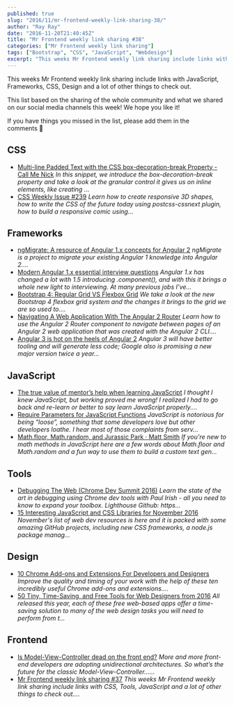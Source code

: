 ```yaml
---
published: true
slug: "2016/11/mr-frontend-weekly-link-sharing-38/"
author: "Ray Ray"
date: "2016-11-20T21:40:45Z"
title: "Mr Frontend weekly link sharing #38"
categories: ["Mr Frontend weekly link sharing"]
tags: ["Bootstrap", "CSS", "JavaScript", "Webdesign"]
excerpt: "This weeks Mr Frontend weekly link sharing include links with JavaScript, Frameworks, CSS, Design a..."
---
```


This weeks Mr Frontend weekly link sharing include links with JavaScript, Frameworks, CSS, Design and a lot of other things to check out.

This list based on the sharing of the whole community and what we shared on our social media channels this week! We hope you like it!

If you have things you missed in the list, please add them in the comments 🙂

## CSS

* [Multi-line Padded Text with the CSS box-decoration-break Property - Call Me Nick](http://buff.ly/2gfMVnN "Multi-line Padded Text with the CSS box-decoration-break Property - Call Me Nick") _In this snippet, we introduce the box-decoration-break property and take a look at the granular control it gives us on inline elements, like creating ..._
* [CSS Weekly Issue #239](http://buff.ly/2gfMqJA "Issue #239") _Learn how to create responsive 3D shapes, how to write the CSS of the future today using postcss-cssnext plugin, how to build a responsive comic using..._

## Frameworks

* [ngMigrate: A resource of Angular 1.x concepts for Angular 2](http://buff.ly/2gjlbhl "ngMigrate: A resource of Angular 1.x concepts for Angular 2") _ngMigrate is a project to migrate your existing Angular 1 knowledge into Angular 2...._
* [Modern Angular 1.x essential interview questions](http://buff.ly/2fYuGOs "Modern Angular 1.x essential interview questions") _Angular 1.x has changed a lot with 1.5 introducing .component(), and with this it brings a whole new light to interviewing. At many previous jobs I’ve..._
* [Bootstrap 4: Regular Grid VS Flexbox Grid](http://buff.ly/2eEIwJE "Bootstrap 4: Regular Grid VS Flexbox Grid") _We take a look at the new Bootstrap 4 flexbox grid system and the changes it brings to the grid we are so used to...._
* [Navigating A Web Application With The Angular 2 Router](http://buff.ly/2fHdv5k "Navigating A Web Application With The Angular 2 Router") _Learn how to use the Angular 2 Router component to navigate between pages of an Angular 2 web application that was created with the Angular 2 CLI...._
* [Angular 3 is hot on the heels of Angular 2](http://buff.ly/2eNUjRn "Angular 3 is hot on the heels of Angular 2") _Angular 3 will have better tooling and will generate less code; Google also is promising a new major version twice a year..._

## JavaScript

* [The true value of mentor’s help when learning JavaScript](https://mrfrontend.org/2016/11/true-value-mentors-help-learning-javascript/ "The true value of mentor’s help when learning JavaScript") _I thought I knew JavaScript, but working proved me wrong! I realized I had to go back and re-learn or better to say learn JavaScript properly...._
* [Require Parameters for JavaScript Functions](http://buff.ly/2eECgBM "Require Parameters for JavaScript Functions") _JavaScript is notorious for being “loose”, something that some developers love but other developers loathe. I hear most of those complaints from serv..._
* [Math.floor, Math.random, and Jurassic Park · Matt Smith](http://buff.ly/2fTB9xV "Math.floor, Math.random, and Jurassic Park · Matt Smith") _If you're new to math methods in JavaScript here are a few words about Math.floor and Math.random and a fun way to use them to build a custom text gen..._

## Tools

* [Debugging The Web (Chrome Dev Summit 2016)](http://buff.ly/2gkKqAy "Debugging The Web (Chrome Dev Summit 2016)") _Learn the state of the art in debugging using Chrome dev tools with Paul Irish - all you need to know to expand your toolbox. Lighthouse Github: https..._
* [15 Interesting JavaScript and CSS Libraries for November 2016](http://buff.ly/2gfItVY "15 Interesting JavaScript and CSS Libraries for November 2016") _November's list of web dev resources is here and it is packed with some amazing GitHub projects, including new CSS frameworks, a node.js package manag..._

## Design

* [10 Chrome Add-ons and Extensions For Developers and Designers](http://buff.ly/2gp1zJt "10 Chrome Add-ons and Extensions For Developers and Designers") _Improve the quality and timing of your work with the help of these ten incredibly useful Chrome add-ons and extensions...._
* [50 Tiny, Time-Saving, and Free Tools for Web Designers from 2016](http://buff.ly/2gbdZ7w "50 Tiny, Time-Saving, and Free Tools for Web Designers from 2016") _All released this year, each of these free web-based apps offer a time-saving solution to many of the web design tasks you will need to perform from t..._

## Frontend

* [Is Model-View-Controller dead on the front end?](http://buff.ly/2gmrr7V "Is Model-View-Controller dead on the front end?") _More and more front-end developers are adopting unidirectional architectures. So what’s the future for the classic Model-View-Controller…..._
* [Mr Frontend weekly link sharing #37](https://mrfrontend.org/2016/11/mr-frontend-weekly-link-sharing-37/ "Mr Frontend weekly link sharing #37") _This weeks Mr Frontend weekly link sharing include links with CSS, Tools, JavaScript and a lot of other things to check out...._
